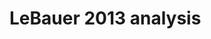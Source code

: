 LeBauer 2013 analysis
========================================================



```r

```



```r

```

